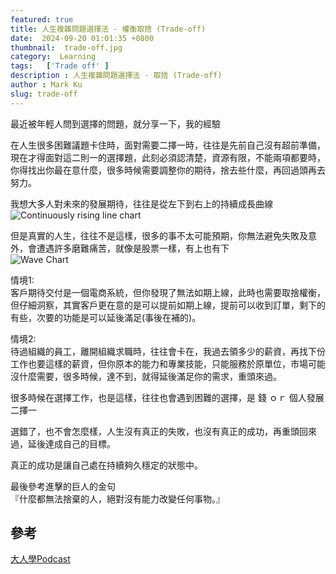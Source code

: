 ```yaml
---
featured: true
title: 人生複雜問題選擇法 - 權衡取捨 (Trade-off)
date:  2024-09-20 01:01:35 +0800
thumbnail:  trade-off.jpg
category:  Learning  
tags:   ['Trade off' ]
description : 人生複雜問題選擇法 - 取捨 (Trade-off)
author : Mark Ku
slug: trade-off
---
```

最近被年輕人問到選擇的問題，就分享一下，我的經驗

在人生很多困難議題卡住時，面對需要二擇一時，往往是先前自己沒有超前準備，現在才得面對這二則一的選擇題，此刻必須認清楚，資源有限，不能兩項都要時，你得找出你最在意什麼，很多時候需要調整你的期待，捨去些什麼，再回過頭再去努力。  

我想大多人對未來的發展期待，往往是從左下到右上的持續成長曲線
![Continuously rising line chart](up-chart.png)

但是真實的人生，往往不是這樣，很多的事不太可能預期，你無法避免失敗及意外，會遭遇許多磨難痛苦，就像是股票一樣，有上也有下  
![Wave Chart](wave.png)

情境1:  
客戶期待交付是一個電商系統，但你發現了無法如期上線，此時也需要取捨權衡，但仔細洞察，其實客戶更在意的是可以提前如期上線，提前可以收到訂單，剩下的有些，次要的功能是可以延後滿足(事後在補的)。  

情境2:  
待過組織的員工，離開組織求職時，往往會卡在，我過去領多少的薪資，再找下份工作也要這樣的薪資，但你原本的能力和專業技能，只能服務於原單位，市場可能沒什麼需要，很多時候，達不到，就得延後滿足你的需求，重頭來過。  

很多時候在選擇工作，也是這樣，往往也會遇到困難的選擇，是 錢 ｏｒ 個人發展 二擇一

選錯了，也不會怎麼樣，人生沒有真正的失敗，也沒有真正的成功，再重頭回來過，延後達成自己的目標。

真正的成功是讓自己處在持續夠久穩定的狀態中。

最後參考進擊的巨人的金句  
『什麼都無法捨棄的人，絕對沒有能力改變任何事物。』


## 參考
[大人學Podcast](https://podcasts.apple.com/tw/podcast/%E5%A4%A7%E4%BA%BA%E7%9A%84small-talk/id1452688611)

